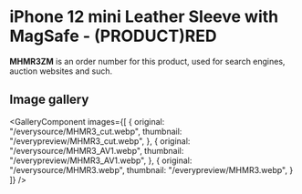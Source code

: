
# iPhone 12 mini Leather Sleeve with MagSafe - (PRODUCT)RED

<Callout type='info' emoji='👉🏻'>**MHMR3ZM** is an order number for this product, used for search engines, auction websites and such.</Callout>

## Image gallery

<GalleryComponent
    images={[
      {
        original: "/everysource/MHMR3_cut.webp",
        thumbnail: "/everypreview/MHMR3_cut.webp",
      },
      {
        original: "/everysource/MHMR3_AV1.webp",
        thumbnail: "/everypreview/MHMR3_AV1.webp",
      },
      {
        original: "/everysource/MHMR3.webp",
        thumbnail: "/everypreview/MHMR3.webp",
      }
    ]}
  />
